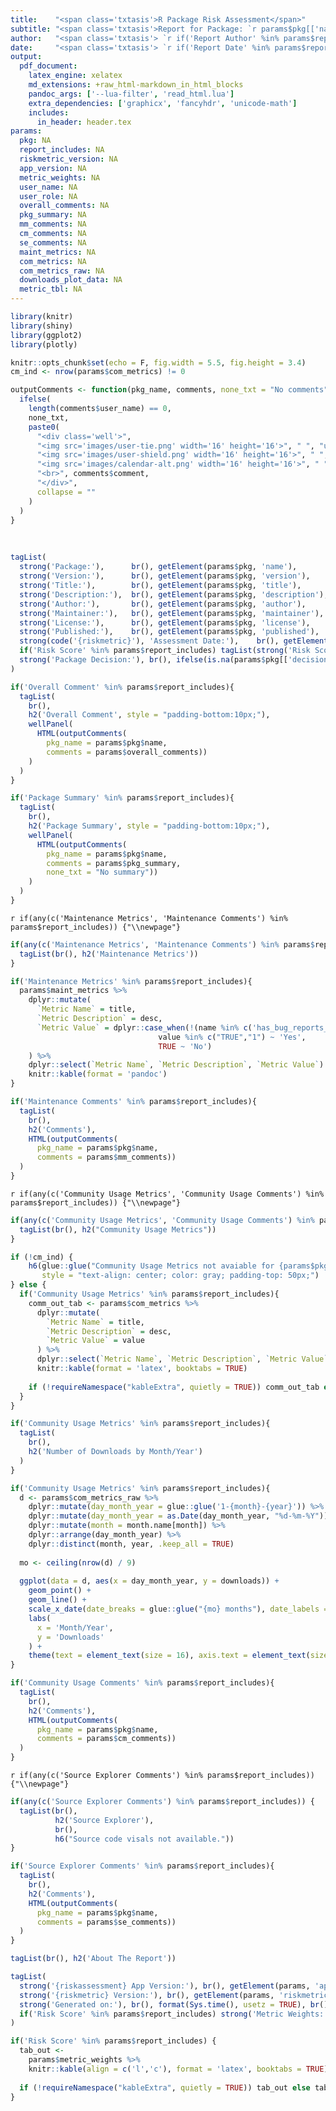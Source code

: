 ```yaml
---
title:    "<span class='txtasis'>R Package Risk Assessment</span>"
subtitle: "<span class='txtasis'>Report for Package: `r params$pkg[['name']]`</span>"
author:   "<span class='txtasis'> `r if('Report Author' %in% params$report_includes) paste0('Author (Role): ', params$user_name, ' (', params$user_role, ')') else ''`</span>"
date:     "<span class='txtasis'> `r if('Report Date' %in% params$report_includes) paste0('Report Date: ', format(Sys.time(), '%B %d, %Y')) else ''`</span>"
output:
  pdf_document:
    latex_engine: xelatex
    md_extensions: +raw_html-markdown_in_html_blocks
    pandoc_args: ['--lua-filter', 'read_html.lua']
    extra_dependencies: ['graphicx', 'fancyhdr', 'unicode-math']
    includes:
      in_header: header.tex
params:
  pkg: NA
  report_includes: NA
  riskmetric_version: NA
  app_version: NA
  metric_weights: NA
  user_name: NA
  user_role: NA
  overall_comments: NA
  pkg_summary: NA
  mm_comments: NA
  cm_comments: NA
  se_comments: NA
  maint_metrics: NA
  com_metrics: NA
  com_metrics_raw: NA
  downloads_plot_data: NA
  metric_tbl: NA
---
```


<style type="text/css">
.txtasis {
  text-transform:none;
}
</style>

```r
library(knitr)
library(shiny)
library(ggplot2)
library(plotly)

knitr::opts_chunk$set(echo = F, fig.width = 5.5, fig.height = 3.4)
cm_ind <- nrow(params$com_metrics) != 0
```


```r
outputComments <- function(pkg_name, comments, none_txt = "No comments"){
  ifelse(
    length(comments$user_name) == 0, 
    none_txt,
    paste0(
      "<div class='well'>",
      "<img src='images/user-tie.png' width='16' height='16'>", " ", "user: ", comments$user_name, ", ", 
      "<img src='images/user-shield.png' width='16' height='16'>", " ", "role: ", comments$user_role, ", ",
      "<img src='images/calendar-alt.png' width='16' height='16'>", " ", "date: ", comments$added_on,
      "<br>", comments$comment,
      "</div>",
      collapse = ""
    )
  )
}
```

<br>

```r
tagList(
  strong('Package:'),      br(), getElement(params$pkg, 'name'),         br(), br(),
  strong('Version:'),      br(), getElement(params$pkg, 'version'),      br(), br(),
  strong('Title:'),        br(), getElement(params$pkg, 'title'),        br(), br(),
  strong('Description:'),  br(), getElement(params$pkg, 'description'),  br(), br(),
  strong('Author:'),       br(), getElement(params$pkg, 'author'),       br(), br(),
  strong('Maintainer:'),   br(), getElement(params$pkg, 'maintainer'),   br(), br(),
  strong('License:'),      br(), getElement(params$pkg, 'license'),      br(), br(),
  strong('Published:'),    br(), getElement(params$pkg, 'published'),    br(), br(),
  strong(code('{riskmetric}'), 'Assessment Date:'),    br(), getElement(params$pkg, 'date_added'),    br(), br(),
  if('Risk Score' %in% params$report_includes) tagList(strong('Risk Score:'),   br(), getElement(params$pkg, 'score'),        br(), br()) else "",
  strong('Package Decision:'), br(), ifelse(is.na(params$pkg[['decision']]), 'Pending', params$pkg[['decision']])
)
```


```r
if('Overall Comment' %in% params$report_includes){
  tagList(
    br(),
    h2('Overall Comment', style = "padding-bottom:10px;"),
    wellPanel(
      HTML(outputComments(
        pkg_name = params$pkg$name,
        comments = params$overall_comments))
    )
  )
}
```

```r
if('Package Summary' %in% params$report_includes){
  tagList(
    br(),
    h2('Package Summary', style = "padding-bottom:10px;"),
    wellPanel(
      HTML(outputComments(
        pkg_name = params$pkg$name,
        comments = params$pkg_summary,
        none_txt = "No summary"))
    )
  )
}
```

`r if(any(c('Maintenance Metrics', 'Maintenance Comments') %in% params$report_includes)) {"\\newpage"}`

```r
if(any(c('Maintenance Metrics', 'Maintenance Comments') %in% params$report_includes)) {
  tagList(br(), h2('Maintenance Metrics'))
}
```


```r
if('Maintenance Metrics' %in% params$report_includes){
  params$maint_metrics %>%
    dplyr::mutate(
      `Metric Name` = title,
      `Metric Description` = desc,
      `Metric Value` = dplyr::case_when(!(name %in% c('has_bug_reports_url', 'news_current')) ~ value,
                                 value %in% c("TRUE","1") ~ 'Yes',
                                 TRUE ~ 'No')
    ) %>%
    dplyr::select(`Metric Name`, `Metric Description`, `Metric Value`) %>%
    knitr::kable(format = 'pandoc')
}
```


```r
if('Maintenance Comments' %in% params$report_includes){
  tagList(
    br(),
    h2('Comments'),
    HTML(outputComments(
      pkg_name = params$pkg$name,
      comments = params$mm_comments))
  )
}
```


`r if(any(c('Community Usage Metrics', 'Community Usage Comments') %in% params$report_includes)) {"\\newpage"}`

```r
if(any(c('Community Usage Metrics', 'Community Usage Comments') %in% params$report_includes)) {
  tagList(br(), h2("Community Usage Metrics"))
}
```


```r
if (!cm_ind) {
    h6(glue::glue("Community Usage Metrics not avaiable for {params$pkg$name}"),
       style = "text-align: center; color: gray; padding-top: 50px;")
} else {
  if('Community Usage Metrics' %in% params$report_includes){
    comm_out_tab <- params$com_metrics %>%
      dplyr::mutate(
        `Metric Name` = title,
        `Metric Description` = desc,
        `Metric Value` = value
      ) %>%
      dplyr::select(`Metric Name`, `Metric Description`, `Metric Value`) %>%
      knitr::kable(format = 'latex', booktabs = TRUE)
    
    if (!requireNamespace("kableExtra", quietly = TRUE)) comm_out_tab else comm_out_tab %>% kableExtra::kable_styling(position = "left")
  }
}
```


```r
if('Community Usage Metrics' %in% params$report_includes){
  tagList(
    br(),
    h2('Number of Downloads by Month/Year')
  )
}
```


```r
if('Community Usage Metrics' %in% params$report_includes){
  d <- params$com_metrics_raw %>%
    dplyr::mutate(day_month_year = glue::glue('1-{month}-{year}')) %>%
    dplyr::mutate(day_month_year = as.Date(day_month_year, "%d-%m-%Y")) %>%
    dplyr::mutate(month = month.name[month]) %>%
    dplyr::arrange(day_month_year) %>%
    dplyr::distinct(month, year, .keep_all = TRUE)
  
  mo <- ceiling(nrow(d) / 9)
  
  ggplot(data = d, aes(x = day_month_year, y = downloads)) +
    geom_point() +
    geom_line() +
    scale_x_date(date_breaks = glue::glue("{mo} months"), date_labels = "%m-%Y") +
    labs(
      x = 'Month/Year',
      y = 'Downloads'
    ) +
    theme(text = element_text(size = 16), axis.text = element_text(size=16))# angle = 30, vjust = 0.5, hjust=1))
}
```


```r
if('Community Usage Comments' %in% params$report_includes){
  tagList(
    br(),
    h2('Comments'),
    HTML(outputComments(
      pkg_name = params$pkg$name,
      comments = params$cm_comments))
  )
}
```



`r if(any(c('Source Explorer Comments') %in% params$report_includes)) {"\\newpage"}`

```r
if(any(c('Source Explorer Comments') %in% params$report_includes)) {
  tagList(br(),
          h2('Source Explorer'),
          br(),
          h6("Source code visals not available."))
}
```


```r
if('Source Explorer Comments' %in% params$report_includes){
  tagList(
    br(),
    h2('Comments'),
    HTML(outputComments(
      pkg_name = params$pkg$name,
      comments = params$se_comments))
  )
}
```

\newpage

```r
tagList(br(), h2('About The Report'))
```

```r

tagList(
  strong('{riskassessment} App Version:'), br(), getElement(params, 'app_version'), br(), br(),
  strong('{riskmetric} Version:'), br(), getElement(params, 'riskmetric_version'), br(), br(),
  strong('Generated on:'), br(), format(Sys.time(), usetz = TRUE), br(), br(),
  if('Risk Score' %in% params$report_includes) strong('Metric Weights:') else ""
)

if('Risk Score' %in% params$report_includes) {
  tab_out <-
    params$metric_weights %>%
    knitr::kable(align = c('l','c'), format = 'latex', booktabs = TRUE) 
  
  if (!requireNamespace("kableExtra", quietly = TRUE)) tab_out else tab_out %>% kableExtra::kable_styling(position = "left")
}
```

